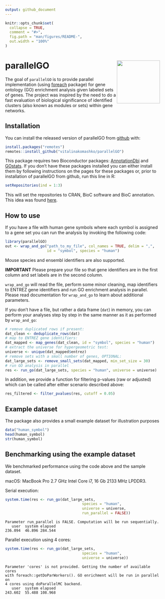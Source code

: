```yaml
---
output: github_document
---
```


<!-- README.md is generated from README.Rmd. Please edit that file -->

```r
knitr::opts_chunk$set(
  collapse = TRUE,
  comment = "#>",
  fig.path = "man/figures/README-",
  out.width = "100%"
)
```

# parallelGO <img src="man/figures/logo.png" align="right" height=140/>

The goal of `parallelGO` is to provide parallel implementation (using [foreach](https://cran.r-project.org/web/packages/foreach/) package) 
for gene ontology (GO) enrichment analysis given labeled sets of genes. The
project was inspired by the need to do a fast evaluation of biological 
significance of identified clusters (also known as modules or sets) within gene 
networks.


## Installation

You can install the released version of parallelGO from 
[github](https://github.com) with:

``` r
install.packages("remotes")
remotes::install_github("vitalinakomashko/parallelGO")
```

This package requires two Bioconductor packages: [AnnotationDbi](https://bioconductor.org/packages/release/bioc/html/AnnotationDbi.html) and [GOstats](https://bioconductor.org/packages/release/bioc/html/GOstats.html).
If you don't have these packages installed you can either install them by
following instructions on the pages for these packages or, prior to installation
of parallelGO from github, run this line in R:

``` r
setRepositories(ind = 1:3)
```

This will set the repositories to CRAN, BioC software and BioC annotation. This
idea was found [here](https://stackoverflow.com/a/20479243/1655368).

## How to use

If you have a file with human gene symbols where each symbol is assigned to a
gene set you can run the analysis by invoking the following code:

``` r
library(parallelGO)
out <- wrap_and_go("path_to_my_file", col_names = TRUE, delim = ",", 
                   id = "symbol", species = "human")
```
Mouse species and ensembl identifiers are also supported.

**IMPORTANT** Please prepare your file so that gene identifiers are in the first 
column and set labels are in the second column.

`wrap_and_go` will read the file, perform some minor cleaning, map 
identifiers to ENTREZ gene identifiers and run GO enrichment analysis in
parallel. Please read documentation for `wrap_and_go` to learn about additional
parameters.

If you don't have a file, but rather a data frame (`dat`) in memory, you can 
perform your analyses step by step in the same manner as it as performed by 
`wrap_and_go`:

``` r
# remove duplicated rows if present:
dat_clean <- deduplicate_rows(dat)
# map to ENTREZ gene identifiers:
dat_mapped <- map_genes(dat_clean, id = "symbol", species = "human")
# extract the universe for hypergeometric test:
universe <- unique(dat_mapped$entrez)
# remove sets with a small number of genes, OPTIONAL:
dat_large_sets <- remove_small_sets(dat_mapped, min_set_size = 30)
# run GO analysis in parallel
res <- run_go(dat_large_sets, species = "human", universe = universe)
```

In addition, we provide a function for filtering p-values (raw or adjusted)
which can be called after either scenario described above:

```r
res_filtered <- filter_pvalues(res, cutoff = 0.05)
```


## Example dataset

The package also provides a small example dataset for illustration purposes

```r
data("human_symbol")
head(human_symbol)
str(human_symbol)
```


## Benchmarking using the example dataset 

We benchmarked performance using the code above and the sample dataset.

macOS: MacBook Pro 2.7 GHz Intel Core i7, 16 Gb 2133 MHz LPDDR3.

Serial execution:

```r
system.time(res <- run_go(dat_large_sets, 
                                   species = "human", 
                                   universe = universe, 
                                   run_parallel = FALSE))
```

```
Parameter run_parallel is FALSE. Computation will be run sequentially.
   user  system elapsed 
236.094  46.896 284.544
```

Parallel execution using 4 cores:

```r
system.time(res <- run_go(dat_large_sets, 
                                   species = "human", 
                                   universe = universe))
```

```
Parameter 'cores' is not provided. Getting the number of available cores
with foreach::getDoParWorkers(). GO enrichment will be run in parallel on
4 cores using doParallelMC backend.
   user  system elapsed 
243.602  55.488 108.968
```

